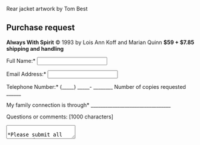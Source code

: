 
<div class="rear-jacket-image side-content">
  <img src="/assets/always-with-spirit-rear-jacket.svg" alt="" />
  <p class="caption">
  Rear jacket artwork by Tom Best
  </p>
</div>

## Purchase request

<div class="details">

**Always With Spirit** © 1993 by Lois Ann Koff and Marian Quinn
**$59 + $7.85 shipping and handling**

</div>

<p>
  <label>Full Name:*</label>
  <input />
</p>

<p>
  <label>Email Address:*</label>
  <input />
</p>


Telephone Number:* (_____) _____- ________ Number of copies requested ______

My family connection is through* _________________________________

Questions or comments: [1000 characters]
<textarea />

*Please submit all requested information. Thank you for your interest in this family history!

## Other inquiries

Westfair Publishers
P.O. Box 184
Avon, Ohio 44011
[info@westfair-publishers.org](mailto:info@westfair-publishers.org)

By telephone, between 1:00 and 4:00 pm M-F, 440-937-2766.

